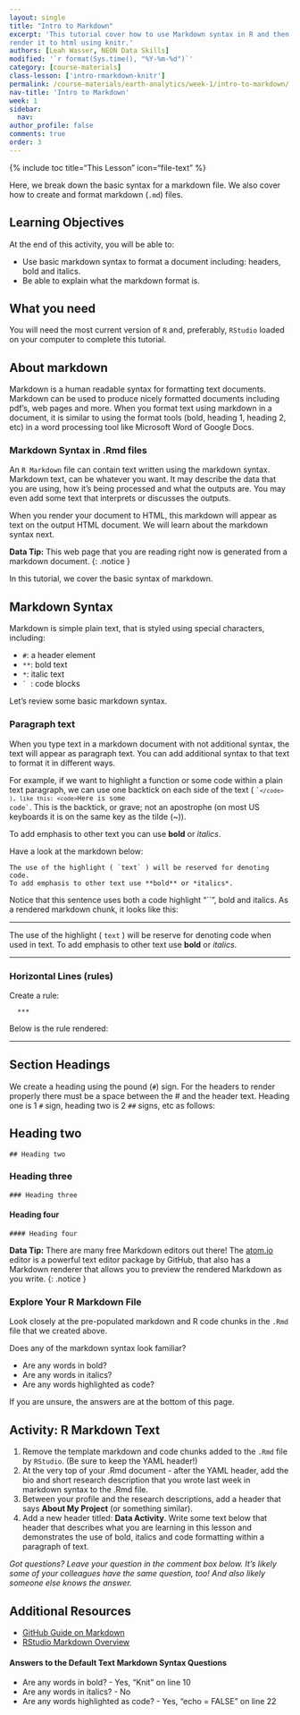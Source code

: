 ```yaml
---
layout: single
title: "Intro to Markdown"
excerpt: 'This tutorial cover how to use Markdown syntax in R and then
render it to html using knitr.'
authors: [Leah Wasser, NEON Data Skills]
modified: '`r format(Sys.time(), "%Y-%m-%d")`'
category: [course-materials]
class-lesson: ['intro-rmarkdown-knitr']
permalink: /course-materials/earth-analytics/week-1/intro-to-markdown/
nav-title: 'Intro to Markdown'
week: 1
sidebar:
  nav:
author_profile: false
comments: true
order: 3
---
```

{% include toc title="This Lesson" icon="file-text" %}

Here, we break down the basic syntax for a markdown file. We also cover how to
create and format markdown (`.md`) files.

<div class='notice--success' markdown="1">

## <i class="fa fa-graduation-cap" aria-hidden="true"></i> Learning Objectives
At the end of this activity, you will be able to:

* Use basic markdown syntax to format a document including: headers, bold and italics.
* Be able to explain what the markdown format is.

## <i class="fa fa-check-square-o fa-2" aria-hidden="true"></i> What you need

You will need the most current version of `R` and, preferably, `RStudio` loaded on
your computer to complete this tutorial.

</div>

## About markdown

Markdown is a human readable syntax for formatting text documents. Markdown can
be used to produce nicely formatted documents including pdf's, web pages and more.
When you format text using markdown in a document, it is similar to using the
format tools (bold, heading 1, heading 2, etc) in a word processing tool like Microsoft
Word of Google Docs.

### Markdown Syntax in .Rmd files

An `R Markdown` file can contain text written using the markdown syntax.
Markdown text, can be whatever you want. It may describe the data that you are
using, how it's being processed and what the outputs are. You may even add some
text that interprets or discusses the outputs.

When you render your document to HTML, this markdown will appear as text on the
output HTML document. We will learn about the markdown syntax next.


<i class="fa fa-star"></i> **Data Tip:** This web page that you are reading right now
is generated from a markdown document.
{: .notice }

In this tutorial, we cover the basic syntax of markdown.

## Markdown Syntax

Markdown is simple plain text, that is styled using special characters, including:

* ` #`: a header element
* `**`: bold text
* `*`: italic text
* <code>` </code>: code blocks

Let's review some basic markdown syntax.

### Paragraph text

When you type text in a markdown document with not additional syntax, the text
will appear as paragraph text. You can add additional syntax to that text
to format it in different ways.

For example, if we want to highlight a function or some code within a plain text
paragraph, we can use one backtick on each side of the text ( <code>``</code> ),
like this: <code>`Here is some code`</code>. This is the backtick, or grave; not
an apostrophe (on most US keyboards it is on the same key as the tilde (~)).

To add emphasis to other text you can use **bold** or *italics*.

Have a look at the markdown below:

```
The use of the highlight ( `text` ) will be reserved for denoting code.
To add emphasis to other text use **bold** or *italics*.
```

Notice that this sentence uses both a code highlight "``", bold and italics.
As a rendered markdown chunk, it looks like this:

***

The use of the highlight ( `text` ) will be reserve for denoting code when
used in text. To add emphasis to other text use **bold** or *italics*.

***

### Horizontal Lines (rules)

Create a rule:

	  ***

Below is the rule rendered:

***

## Section Headings

We create a heading using the pound (`#`) sign. For the headers to render
properly there must be a space between the # and the header text.
Heading one is 1 `#` sign, heading two is 2 `##` signs, etc as follows:

## Heading two
	## Heading two

### Heading three
	### Heading three

#### Heading four
	#### Heading four




<i class="fa fa-star"></i> **Data Tip:**
There are many free Markdown editors out there! The
<a href="http://Atom.io" target="_blank">atom.io</a>
editor is a powerful text editor package by GitHub, that also has a Markdown
renderer that allows you to preview the rendered Markdown as you write.
{: .notice }

### Explore Your R Markdown File

Look closely at the pre-populated markdown and R code chunks in the `.Rmd`
file that we created above.

Does any of the markdown syntax look familiar?

* Are any words in bold?
* Are any words in italics?
* Are any words highlighted as code?

If you are unsure, the answers are at the bottom of this page.

<div class="notice--warning" markdown="1">

## <i class="fa fa-pencil-square-o" aria-hidden="true"></i> Activity: R Markdown Text

1. Remove the template markdown and code chunks added to the `.Rmd` file by `RStudio`.
(Be sure to keep the YAML header!)
2. At the very top of your .Rmd document - after the YAML header, add
the bio and short research description that you wrote last week in markdown syntax to
the .Rmd file.
3. Between your profile and the research descriptions, add a header that says
**About My Project** (or something similar).
4. Add a new header titled: **Data Activity**. Write some text below that header
that describes what you are learning in this lesson and demonstrates the use of
bold, italics and code formatting within a paragraph of text.

</div>

*Got questions? Leave your question in the comment box below.
It's likely some of your colleagues have the same question, too! And also
likely someone else knows the answer.*



<div class="notice--info" markdown="1">

## Additional Resources

* <a href="https://guides.github.com/features/mastering-markdown/" target="_blank">GitHub Guide on Markdown</a>
* <a href="http://rmarkdown.rstudio.com/authoring_basics.html" target="_blank"> RStudio Markdown Overview</a>

#### Answers to the Default Text Markdown Syntax Questions

* Are any words in bold? - Yes, “Knit” on line 10
* Are any words in italics? - No
* Are any words highlighted as code? - Yes, “echo = FALSE” on line 22

</div>
